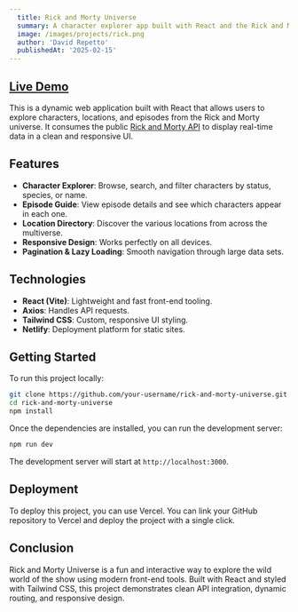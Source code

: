 ```yaml
---
  title: Rick and Morty Universe
  summary: A character explorer app built with React and the Rick and Morty API.
  image: /images/projects/rick.png
  author: 'David Repetto'
  publishedAt: '2025-02-15'
---
```

## <a href="https://picklerick-universe.netlify.app/" target="_blank" rel="noopener noreferrer"> Live Demo</a>

This is a dynamic web application built with React that allows users to explore characters, locations, and episodes from the Rick and Morty universe. It consumes the public [Rick and Morty API](https://rickandmortyapi.com/) to display real-time data in a clean and responsive UI.

## Features

- **Character Explorer**: Browse, search, and filter characters by status, species, or name.
- **Episode Guide**: View episode details and see which characters appear in each one.
- **Location Directory**: Discover the various locations from across the multiverse.
- **Responsive Design**: Works perfectly on all devices.
- **Pagination & Lazy Loading**: Smooth navigation through large data sets.

## Technologies

- **React (Vite)**: Lightweight and fast front-end tooling.
- **Axios**: Handles API requests.
- **Tailwind CSS**: Custom, responsive UI styling.
- **Netlify**: Deployment platform for static sites.

## Getting Started

To run this project locally:

```bash
git clone https://github.com/your-username/rick-and-morty-universe.git
cd rick-and-morty-universe
npm install

```

Once the dependencies are installed, you can run the development server:

```bash
npm run dev
```

The development server will start at `http://localhost:3000`.

## Deployment

To deploy this project, you can use Vercel. You can link your GitHub repository
to Vercel and deploy the project with a single click.

## Conclusion

Rick and Morty Universe is a fun and interactive way to explore the wild world of the show using modern front-end tools. 
Built with React and styled with Tailwind CSS, this project demonstrates clean API integration, dynamic routing, and responsive design.
